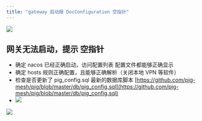 ```yaml
---
title: "gateway 启动报 DocConfiguration 空指针"
---
```


![](https://cdn.nlark.com/yuque/0/2022/png/283679/1660044285514-90ccef21-2478-4212-80f5-9885f7b5ac7c.png)

## 网关无法启动，提示 空指针
+ 确定 nacos 已经正确启动，访问配置列表 配置文件都能够正确显示
+ 确定 hosts 规则正确配置，且能够正确解析（关闭本地 VPN 等软件）
+ 检查是否更新了 pig_config.sql 最新的数据库脚本 [https://github.com/pig-mesh/pig/blob/master/db/pig_config.sql](https://github.com/pig-mesh/pig/blob/master/db/pig_config.sql)
+ ![](https://cdn.nlark.com/yuque/0/2022/png/283679/1661309013678-d29206e3-a46f-4e62-b40b-c40d050983e0.png)

![](https://minio.pigx.vip/oss/1660044505.png)

